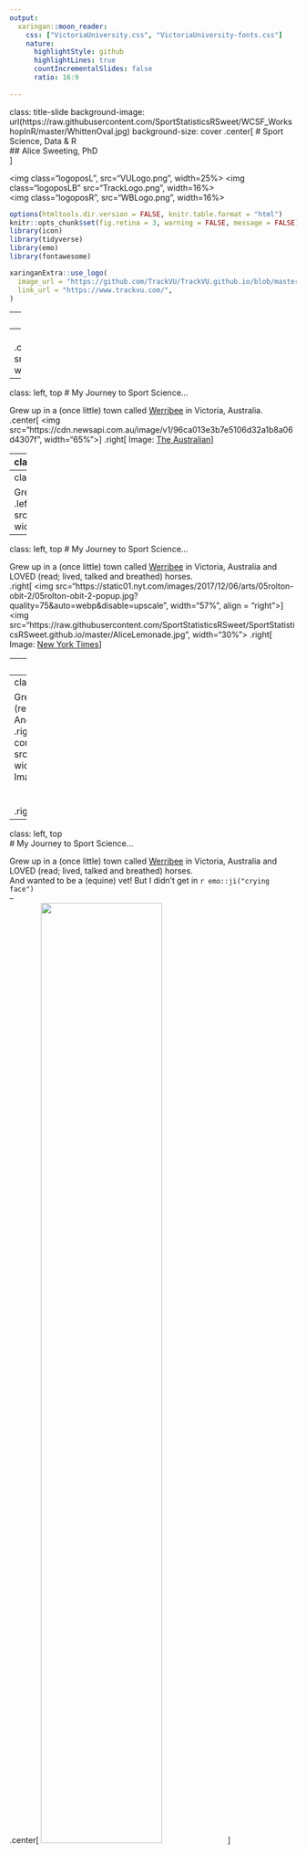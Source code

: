 ---
output:
  xaringan::moon_reader:
    css: ["VictoriaUniversity.css", "VictoriaUniversity-fonts.css"]
    nature:
      highlightStyle: github
      highlightLines: true
      countIncrementalSlides: false
      ratio: 16:9 
      
---
class: title-slide
background-image: url(https://raw.githubusercontent.com/SportStatisticsRSweet/WCSF_WorkshopInR/master/WhittenOval.jpg)
background-size: cover 
.center[ 
# Sport Science, Data & R   
## Alice Sweeting, PhD  
] 

<img class="logoposL", src="VULogo.png", width=25%>
<img class="logoposLB" src="TrackLogo.png", width=16%>   
<img class="logoposR", src="WBLogo.png", width=16%> 
 
 
```{r setup, include=FALSE}
options(htmltools.dir.version = FALSE, knitr.table.format = "html")
knitr::opts_chunk$set(fig.retina = 3, warning = FALSE, message = FALSE)
library(icon)      
library(tidyverse) 
library(emo) 
library(fontawesome)
```
   
```{r xaringan-logo, echo=FALSE}
xaringanExtra::use_logo(
  image_url = "https://github.com/TrackVU/TrackVU.github.io/blob/master/MicroUnits/TRAIN_WORD.png?raw=true",
  link_url = "https://www.trackvu.com/",
)
```
   
---
class: left, top 
# My Journey to Sport Science...

Grew up in a (once little) town called [Werribee](https://goo.gl/maps/ZHX38JbPk3CKv2NYA) in Victoria, Australia.
--
<br>
.center[
<img src="https://media4.architecturemedia.net/site_media/media/cache/c4/ed/c4ed8f5cc06e0b3a3fee6e0f6823d58c.jpg", width="55%">
]
.right[
Image: [Melbourne Design Week](https://landscapeaustralia.com/articles/editors-picks-melbourne-design-week-2020/)
]

---
class: left, top 
# My Journey to Sport Science...

Grew up in a (once little) town called [Werribee](https://goo.gl/maps/ZHX38JbPk3CKv2NYA) in Victoria, Australia.
<br>
.center[
<img src="https://cdn.newsapi.com.au/image/v1/96ca013e3b7e5106d32a1b8a06d4307f", width="65%">
]
.right[
Image: [The Australian](https://www.theaustralian.com.au/subscribe/news/1/?sourceCode=TAWEB_WRE170_a_GGL&dest=https%3A%2F%2Fwww.theaustralian.com.au%2Fnation%2Fnation%2Fbirdwatchers-flock-to-werribee-sewage-farm-to-see-tuffy-the-tufted-duck%2Fnews-story%2Faafe26e799c81c65fc731b0282185100&memtype=anonymous&mode=premium)
]

---
class: left, top 
# My Journey to Sport Science...

Grew up in a (once little) town called [Werribee](https://goo.gl/maps/ZHX38JbPk3CKv2NYA) in Victoria, Australia.
<br>
.center[
<img src="https://fastly.4sqi.net/img/general/600x600/147310_ejyhFL0GRIHcTIhxedXp7f3uhM64uV_TkkfTKjYYjQ4.jpg", width="40%">
]
.right[
Image: [FourSquare City Guide](https://foursquare.com/v/werribee/4e4f647fb0fb088f3c1b582a)
]

---
class: left, top 
# My Journey to Sport Science...

Grew up in a (once little) town called [Werribee](https://goo.gl/maps/ZHX38JbPk3CKv2NYA) in Victoria, Australia and LOVED (read; lived, talked and breathed) horses.
<br>
.left[
<img src="https://raw.githubusercontent.com/SportStatisticsRSweet/SportStatisticsRSweet.github.io/master/AliceLemonade.jpg", width="30%">
]

---
class: left, top 
# My Journey to Sport Science...

Grew up in a (once little) town called [Werribee](https://goo.gl/maps/ZHX38JbPk3CKv2NYA) in Victoria, Australia and LOVED (read; lived, talked and breathed) horses.
<br>
.right[
<img src="https://static01.nyt.com/images/2017/12/06/arts/05rolton-obit-2/05rolton-obit-2-popup.jpg?quality=75&auto=webp&disable=upscale", width="57%", align = "right">
]
<img src="https://raw.githubusercontent.com/SportStatisticsRSweet/SportStatisticsRSweet.github.io/master/AliceLemonade.jpg", width="30%">
.right[
Image: [New York Times](https://www.nytimes.com/2017/12/04/obituaries/gillian-rolton-australian-who-won-gold-despite-broken-bones-dies-at-61.html)
]

---
class: left, top 
# My Journey to Sport Science...

Grew up in a (once little) town called [Werribee](https://goo.gl/maps/ZHX38JbPk3CKv2NYA) in Victoria, Australia and LOVED (read; lived, talked and breathed) horses.
<br>
And wanted to be a (equine) vet!
<br>

<img src="https://www.petdirectory.com.au/pet_images/Article_Dog_DrHarry_Img1.jpg", width="25%">
<br>
Image: [Pet Directory](https://www.petdirectory.com.au/pet_images/Article_Dog_DrHarry_Img1.jpg)

---
class: left, top 
# My Journey to Sport Science...

Grew up in a (once little) town called [Werribee](https://goo.gl/maps/ZHX38JbPk3CKv2NYA) in Victoria, Australia and LOVED (read; lived, talked and breathed) horses.
<br>
And wanted to be a (equine) vet!
<br>
.right[
<img src="https://oztrekk.com/wp-content/uploads/2019/03/melb_vet_sign.jpg", width="60%", align = "right">
]
<img src="https://www.petdirectory.com.au/pet_images/Article_Dog_DrHarry_Img1.jpg", width="25%">
<br>
Image: [Pet Directory](https://www.petdirectory.com.au/pet_images/Article_Dog_DrHarry_Img1.jpg)
<br>
<br>
<br>
.right[Image: [OzTREKK Admissions Guide](https://oztrekk.com/admissions-guide/melbourne-veterinary-school/)]

---
class: left, top  
# My Journey to Sport Science...

Grew up in a (once little) town called [Werribee](https://goo.gl/maps/ZHX38JbPk3CKv2NYA) in Victoria, Australia and LOVED (read; lived, talked and breathed) horses.
<br>
And wanted to be a (equine) vet! But I didn't get in    `r emo::ji("crying face")`  
--
<br>
.center[
<img src="https://www.vu.edu.au/sites/default/files/building-k-footscray-park-evening.jpg" width="65%">
]

---
class: left, top  
# My Journey to Sport Science...

**2008 to 2011** | Bachelor of Sport and Exercise Science/ Bachelor of Sport and Recreation Management
.right[Victoria University]

--

**2012** | Bachelor of Applied Sciences in Human Movement (Honours)
.right[Victoria University]
<br>
.center[
<img src="https://raw.githubusercontent.com/SportStatisticsRSweet/SportStatisticsRSweet.github.io/master/MastersSportAnalytics/HonoursPresentation.png" width="60%">
]

---
class: left, top  
# My Journey to Sport Science...

**2008 to 2011** | Bachelor of Sport and Exercise Science/ Bachelor of Sport and Recreation Management
.right[Victoria University]



**2012** | Bachelor of Applied Sciences in Human Movement [(Honours)](https://www.frontiersin.org/articles/10.3389/fphys.2017.00080/full)
.right[Victoria University]



**2013 to 2016** | Doctor of Philosophy (PhD - [Traditional Written Thesis)](http://vuir.vu.edu.au/34111/)
.right[Victoria University, AIS and Netball Australia]
<br>
.center[
<img src="https://static.ffx.io/images/$width_375%2C$height_211/t_crop_fill/q_86%2Cf_auto/7e5cde91e8445fa885a0dbde6b277817ee2bcab2" width="40%" align="bottom"/>
]
.right[Image: [SMH](https://www.smh.com.au/sport/cuttingedge-technology-put-australian-diamonds-on-track-20130521-2jzfu.html)]

---
class: left, top  
# My Journey to Sport Science...

**2008 to 2011** | Bachelor of Sport and Exercise Science/ Bachelor of Sport and Recreation Management
.right[Victoria University]



**2012** | Bachelor of Applied Sciences in Human Movement [(Honours)](https://www.frontiersin.org/articles/10.3389/fphys.2017.00080/full)
.right[Victoria University]



**2013 to 2016** | Doctor of Philosophy (PhD - [Traditional Written Thesis)](http://vuir.vu.edu.au/34111/)
.right[Victoria University, AIS and Netball Australia]



**Late 2016 to Present** | Research Fellow (Sport Science)
.right[Victoria University and Western Bulldogs]
.center[
<img src="https://resources.westernbulldogs.com.au/photo-resources/2019/12/01/08c915f7-7510-4f18-a1cc-1897f49bd3ac/ITuRkGya.jpg?width=952&height=592" width="35%" align="bottom"/>
]

---
class: inverse, center, top
background-image: url(https://raw.githubusercontent.com/SportStatisticsRSweet/WCSF_WorkshopInR/master/Figures/AFLWPhoto3.JPG)
background-size: cover
# VU-WB Sport Science Partnership

---
class: left
.center[
# VU-WB Sport Science Partnership
]
<img src="https://www.vu.edu.au/sites/default/files/styles/full_width_at_small_breakpoint/public/images/HighPerformanceTeam_20171205_016.jpg?itok=g3ORHZon" width="60%" align="right"/>
<br>
.pull-left[.content-box-red[Knowledge exchange between VU-WB]]

---
class: left
.center[
# VU-WB Sport Science Partnership
]
<img src="https://www.vu.edu.au/sites/default/files/western-bulldogs-training.jpg" align="right"/>
<br>
.pull-left[.content-box-red[Knowledge exchange between VU-WB]]
<br>
<br> 
<br>
<br>
<br>
.pull-left[.content-box-blue[Data collection and athlete monitoring]]

---
class: left
.center[
# VU-WB Sport Science Partnership
]
<img src="https://cdn.newsapi.com.au/image/v1/fbabfe351f5a109cdb666d1a84001f67?width=1024" width="60%" align="right"/>
<br>
.pull-left[.content-box-red[Knowledge exchange between VU-WB]]
<br>
<br> 
<br>
<br>
<br>
.pull-left[.content-box-blue[Data collection and athlete monitoring]]
<br>
<br>
<br>
<br>
<br>
.pull-left[.content-box-red[Sport science research program]]
<br>
<br>
<br>
.right[.caption[
Image source: The Australian
]] 
---
class: left
.center[
# VU-WB Sport Science Partnership
]
<img src="https://raw.githubusercontent.com/SportStatisticsRSweet/WCSF_WorkshopInR/master/Figures/MozVU.png", width="60%" align="right">
<br>
.pull-left[.content-box-red[Knowledge exchange between VU-WB]]
<br>
<br> 
<br>
<br>
<br>
.pull-left[.content-box-blue[Data collection and athlete monitoring]]
<br>
<br>
<br>
<br>
<br>
.pull-left[.content-box-red[Sport science research program]]
<br>
<br>
<br>
<br>
<br>
.pull-left[.content-box-blue[Evidence-based support strategies]]   

---
class: inverse, center, top
background-image: url(https://raw.githubusercontent.com/SportStatisticsRSweet/WCSF_WorkshopInR/master/Figures/AFLW2_WhittenOval.jpg)
background-size: cover
# Current VU-WB Sport Science Projects

---
class: left, top 
# Kick Detection in AFL(W) Athletes 

Work by [Emily Cust](https://twitter.com/EmCust) a VU-WB PhD scholar, who recently had her thesis classified as passed `r emo::ji("tada")`

--

Conducted a [systematic review](https://doi.org/10.1080/02640414.2018.1521769) on machine and deep learning for sport-specific movement recognition.
.center[
 <img src="https://www.tandfonline.com/na101/home/literatum/publisher/tandf/journals/content/rjsp20/2019/rjsp20.v037.i05/02640414.2018.1521769/20190614/images/large/rjsp_a_1521769_f0001_b.jpeg" width="53%"/>
]
.right[Image: [Machine and deep learning for sport-specific movement recognition (JSS)](https://www.tandfonline.com/eprint/BZ3YbixRkJmWRkC7ua5x/full)]

---
class: left, top 
# Kick Detection in AFL(W) Athletes 

Work by [Emily Cust](https://twitter.com/EmCust) a VU-WB PhD scholar, who recently had her thesis classified as passed `r emo::ji("tada")`


Conducted a [systematic review](https://doi.org/10.1080/02640414.2018.1521769) on machine and deep learning for sport-specific movement recognition.


Examined the [biomechanical characteristics](http://vuir.vu.edu.au/39871/1/icSPORTS_2019_15.pdf) of AFLW athlete drop punts kicks, between preferred and non-preferred legs
--
.center[
 <img src="https://pbs.twimg.com/media/EAHKTOrU8AAtw0s?format=jpg&name=large" width="50%"/>
]
.right[Image: [Emily Cust](https://twitter.com/EmCust)]

---
class: left, top 
# Kick Detection in AFL(W) Athletes 

Work by [Emily Cust](https://twitter.com/EmCust) a VU-WB PhD scholar, who recently had her thesis classified as passed `r emo::ji("tada")`


Conducted a [systematic review](https://doi.org/10.1080/02640414.2018.1521769) on machine and deep learning for sport-specific movement recognition.


Examined the [biomechanical characteristics](http://vuir.vu.edu.au/39871/1/icSPORTS_2019_15.pdf) of AFLW athlete drop punts kicks, between preferred and non-preferred legs


Evaluated the [relationship](https://www.sciencedirect.com/science/article/pii/S1440244019300751) of team and individual AFLW athlete performances on match and quarter outcome

--

* Modelling data by quarter score points total was more accurate compared to quarter score margin

--
* Decision trees provide a practical rule set to focus on the most influential performance indicators
.center[
<img src="https://github.com/allisonhorst/stats-illustrations/raw/master/rstats-artwork/recipes.png" width="41%"/>
] 
.right[Artwork by [@allison_horst](https://github.com/allisonhorst/stats-illustrations)]

---
class: left, top 
# Collective Team-Behaviour in AFL Athletes 

Work by [Jeremy Alexander](https://twitter.com/jeremypalex) who also recently had his thesis classified as passed `r emo::ji("beer")`

--

Examined the [influence](https://www.tandfonline.com/doi/10.1080/02640414.2019.1586077) of match phase and field position on collective team behaviour in elite Australian Rules football

.center[
<img src="https://www.tandfonline.com/na101/home/literatum/publisher/tandf/journals/content/rjsp20/2019/rjsp20.v037.i15/02640414.2019.1586077/20190615/images/large/rjsp_a_1586077_f0001_oc.jpeg" width="52%"/>
] 
.right[Image from [JSS](https://www.tandfonline.com/doi/10.1080/02640414.2019.1586077) paper]

---
class: left, top 
# Collective Team-Behaviour in AFL Athletes 

Work by [Jeremy Alexander](https://twitter.com/jeremypalex) who also recently had his thesis classified as passed `r emo::ji("beer")`


Examined the [influence](https://www.tandfonline.com/doi/10.1080/02640414.2019.1586077) of match phase and field position on collective team behaviour in elite Australian Rules football

--
* Player density was more pronounced when the ball was in the D50 or F50 locations
--

* Spatiotemporal and collective team behaviour metrics may provide more context to discrete performance indicators
.center[
<img src="https://www.tandfonline.com/na101/home/literatum/publisher/tandf/journals/content/rjsp20/2019/rjsp20.v037.i15/02640414.2019.1586077/20190615/images/large/rjsp_a_1586077_f0005_oc.jpeg" width="45%"/>
] 
.right[Image from [JSS](https://www.tandfonline.com/doi/10.1080/02640414.2019.1586077) paper]

---
class: left, top 
# The Analysis & Interaction of Constraints in AFL Matches 

Work by [Peter Browne](https://twitter.com/_PeterBrowne) who is *very* close to submitting his thesis `r emo::ji("muscle")`

--

Discrete performance indicators (etc a kick or handball) don't give us the full picture or **context** of the action performed

--

Collecting information on constraints, or boundaries that shape emergent behaviour of individuals and groups including: 
--

* *environmental* (etc field dimensions), 
--

* *performer* (etc physiological qualities)
--

* *task* (etc rules of a sport).right[ 
<img src="https://www.tandfonline.com/na101/home/literatum/publisher/tandf/journals/content/rjsp20/2019/rjsp20.v037.i11/02640414.2018.1555905/20190411/images/large/rjsp_a_1555905_f0001_oc.jpeg" width="40%"/>
] 
.right[[A rule induction framework for the determination of representative learning design in skilled performance](https://www.tandfonline.com/doi/full/10.1080/02640414.2018.1555905)]

---
class: left, top 
# The Analysis & Interaction of Constraints in AFL Matches 

Work by [Peter Browne](https://twitter.com/_PeterBrowne) who is *very* close to submitting his thesis `r emo::ji("muscle")`



Discrete performance indicators (etc a kick or handball) don't give us the full picture or **context** of the action performed



Collecting information on constraints, or boundaries that shape emergent behaviour of individuals and groups 



Constraint interactions [influence](https://www.sciencedirect.com/science/article/pii/S0167945719301939#b0180) kicking performance, across three performance tiers of Australian Rules competitions
--
.center[
<img src="https://ars.els-cdn.com/content/image/1-s2.0-S0167945719301939-gr4.jpg" width="50%"/>]

.right[Table from [Human Movement Science paper](https://www.sciencedirect.com/science/article/pii/S0167945719301939#b0180)]

---
class: left, top 
# Influence of Information Availability and Uncertainty On Practitioner Determination of Athlete Training Availability 

A PhD project by [Elissa Denton](https://twitter.com/DentonElissa) who is currently in data recruitment, collection and analysis mode `r emo::ji("woman_scientist")`

--

How do practitioners interpret and act on different levels of information availability and uncertainty?

--

Are you responsible for determining athlete training availability? Visit `r emo::ji("arrow_right")` [https://bit.ly/EOItrainavail](https://bit.ly/EOItrainavail)

.center[
<img src="https://miro.medium.com/max/7744/1*fN2qBFxhLMMhp_H-rguqUA.jpeg" width="41%"/>]

.right[Image from [Medium](https://miro.medium.com/max/7744/1*fN2qBFxhLMMhp_H-rguqUA.jpeg)]


---
class: inverse, center, top
background-image: url(https://raw.githubusercontent.com/SportStatisticsRSweet/WCSF_WorkshopInR/master/Figures/W02WBMe20DT993162838.JPG)
background-size: cover
# Learnings from the (PhD & ECR) Field

---
class: left, top 
# Opportunities for HDRs & ECRs in Sport Science

--

### `r fa("dumbbell")` Complete an accreditation (etc Level 2 ASCA) and join a professional body

--

### `r fa("balance-scale")` Be a member of your Institute/ College/ School ethics or OHS committee

--

### `r fa("users")` Represent your (HDR or ECR) peers on your Institute/ College/ School leadership board

--

### `r fa("suitcase")` Travel to a conference/ seminar just outside of your discpline to broaden perspectives

--

### `r fa("meetup")` Organise a seminar/ workshop/ conference for your research group/ team

--

### `r fa("user-graduate")` Mentor undergraduate students and/ or get high-school students excited about your work!

--

### `r fa("r-project")` Learn a programming language (etc Python or R) to develop and broaden your skillset

---
class: inverse, center, top
background-image: url(https://cdn.pixabay.com/photo/2016/10/26/12/48/excel-1771393_960_720.jpg)
background-size: cover

---

class: center, top

# Advantages of Excel for Sport Science

.left[
* Easy to download, install, open.
]

--
.left[
* Interactive, (fairly) friendly to save, send, open and edit
]
--
.left[
* Point and click to enter data, create figures, calculate math
]
--
.left[
* Many tabs = data entry, analysis, visualisation, (dashboard) reporting
]
--
.left[
* Can even run (basic to advanced) statistics!
]
--
.left[
* Help is never far away...
]
 
<img src="https://media.giphy.com/media/eCz0zwSl7qxB6/giphy.gif" width="40%", align="right"/>

---

class: center, top

# Benefits of Programming for Sport Science

.left[
* Quickly create beautiful and insightful [graphics](https://ggplot2.tidyverse.org/) 
]
--
.left[
* Ideal for [reproducibility](https://github.com/ropensci/reproducibility-guide) and accessiblity in research
]
--
.left[
* Automate time-consuming workflows and generate specific [reports](https://rmarkdown.rstudio.com/)
]
--
.left[
* Create [presentations](https://github.com/yihui/xaringan) from code (such as this one!)
]
--
.left[
* Share content, research, materials via [websites](https://github.com/rstudio/blogdown) and custom-designed [apps](https://shiny.rstudio.com/)
].center[
<img src="https://raw.githubusercontent.com/allisonhorst/stats-illustrations/master/rstats-artwork/rmarkdown_wizards.png" width="39%"/>
] .right[Artwork by [@allison_horst](https://github.com/allisonhorst/stats-illustrations)]

---
class: center, top

# Why I Learnt to Program in R? 

.left[
* Free, powerful and open-source, developed with statistics and graphics in mind.   
]

--

.left[
* User-created [packages](https://cran.r-project.org/web/packages/available_packages_by_name.html) that allow for data cleaning, manipulation, visualisation and reporting.
]

.center[
<img src="https://github.com/allisonhorst/stats-illustrations/raw/master/rstats-artwork/dplyr_mutate.png" width="42%"/>
] 
.right[Artwork by [@allison_horst](https://github.com/allisonhorst/stats-illustrations)]


---
class: center, top

# Why I Learnt to Program in R? 

.left[
* Free, powerful and open-source, developed with statistics and graphics in mind.   
]


.left[
* User-created [packages](https://cran.r-project.org/web/packages/available_packages_by_name.html) that allow for data cleaning, manipulation, visualisation and reporting.
]


.left[
* Annual [UseR!](https://www.r-project.org/conferences/) Conferences, [The R Journal](https://journal.r-project.org/), local and online [communities](https://blog.revolutionanalytics.com/local-r-groups.html), that also support diversity etc; [RLadies](https://www.meetup.com/en-AU/rladies-melbourne/)
]
.center[
<img src="https://github.com/allisonhorst/stats-illustrations/raw/master/rstats-artwork/welcome_to_rstats_twitter.png" width="33%"/>
] 
.right[Artwork by [@allison_horst](https://github.com/allisonhorst/stats-illustrations)]

---
class: center, inverse
<img src="https://raw.githubusercontent.com/allisonhorst/stats-illustrations/master/rstats-artwork/r_first_then.png" width="53%"/>
.right[Artwork by [@allison_horst](https://github.com/allisonhorst/stats-illustrations)]


---
class: right, top, inverse
background-image: url(https://raw.githubusercontent.com/SportStatisticsRSweet/WCSF_WorkshopInR/master/Figures/Questions.JPG)
background-size: cover
# Any Questions? 

<br>
<br>
<span style = 'font-size: 50%;'>
.right[
### `r fa("link", fill = "white")` [http://sportstatisticsrsweet.rbind.io/](http://sportstatisticsrsweet.rbind.io/)<br>
### `r fa("envelope", fill = "white")` [Alice.Sweeting@vu.edu.au](mailto:Alice.Sweeting@vu.edu.au)<br>
### `r fa("twitter", fill = "white")` [alicesweeting](https://twitter.com/alicesweeting)<br>
]
<br>



